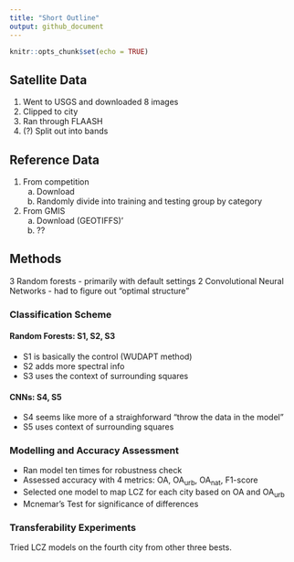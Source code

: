 ```yaml
---
title: "Short Outline"
output: github_document
---
```


```r
knitr::opts_chunk$set(echo = TRUE)
```

## Satellite Data

1. Went to USGS and downloaded 8 images
2. Clipped to city
3. Ran through FLAASH
4. (?) Split out into bands

## Reference Data

1. From competition
    a.  Download
    b.  Randomly divide into training and testing group by category
2. From GMIS
    a.  Download (GEOTIFFS)'
    b. ??
    
## Methods

3 Random forests - primarily with default settings
2 Convolutional Neural Networks - had to figure out "optimal structure"

### Classification Scheme

#### Random Forests: S1, S2, S3

* S1 is basically the control (WUDAPT method)
* S2 adds more spectral info
* S3 uses the context of surrounding squares

#### CNNs: S4, S5

* S4 seems like more of a straighforward "throw the data in the model" 
* S5 uses context of surrounding squares

### Modelling and Accuracy Assessment

* Ran model ten times for robustness check
* Assessed accuracy with 4 metrics: OA, OA<sub>urb</sub>, OA<sub>nat</sub>, F1-score
* Selected one model to map LCZ for each city based on OA and OA<sub>urb</sub>
* Mcnemar's Test for significance of differences

### Transferability Experiments

Tried LCZ models on the fourth city from other three bests.

